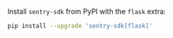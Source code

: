 Install `sentry-sdk` from PyPI with the `flask` extra:

```bash
pip install --upgrade 'sentry-sdk[flask]'
```
